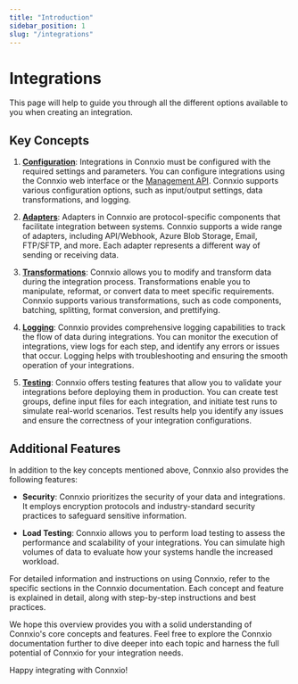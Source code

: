 ```yaml
---
title: "Introduction"
sidebar_position: 1
slug: "/integrations"
---
```

# Integrations

This page will help to guide you through all the different options available to you when creating an integration. 

## Key Concepts

1. **[Configuration](/integrations/configuration)**: Integrations in Connxio must be configured with the required settings and parameters. You can configure integrations using the Connxio web interface or the [Management API](/reference/integrations-post). Connxio supports various configuration options, such as input/output settings, data transformations, and logging.

2. **[Adapters](/integrations/adapters)**: Adapters in Connxio are protocol-specific components that facilitate integration between systems. Connxio supports a wide range of adapters, including API/Webhook, Azure Blob Storage, Email, FTP/SFTP, and more. Each adapter represents a different way of sending or receiving data.

3. **[Transformations](/integrations/transformation)**: Connxio allows you to modify and transform data during the integration process. Transformations enable you to manipulate, reformat, or convert data to meet specific requirements. Connxio supports various transformations, such as code components, batching, splitting, format conversion, and prettifying.

4. **[Logging](/integrations/logging)**: Connxio provides comprehensive logging capabilities to track the flow of data during integrations. You can monitor the execution of integrations, view logs for each step, and identify any errors or issues that occur. Logging helps with troubleshooting and ensuring the smooth operation of your integrations.

5. **[Testing](/connxio-portal/testing)**: Connxio offers testing features that allow you to validate your integrations before deploying them in production. You can create test groups, define input files for each integration, and initiate test runs to simulate real-world scenarios. Test results help you identify any issues and ensure the correctness of your integration configurations.

## Additional Features

In addition to the key concepts mentioned above, Connxio also provides the following features:

- **Security**: Connxio prioritizes the security of your data and integrations. It employs encryption protocols and industry-standard security practices to safeguard sensitive information.

- **Load Testing**: Connxio allows you to perform load testing to assess the performance and scalability of your integrations. You can simulate high volumes of data to evaluate how your systems handle the increased workload.

For detailed information and instructions on using Connxio, refer to the specific sections in the Connxio documentation. Each concept and feature is explained in detail, along with step-by-step instructions and best practices.

We hope this overview provides you with a solid understanding of Connxio's core concepts and features. Feel free to explore the Connxio documentation further to dive deeper into each topic and harness the full potential of Connxio for your integration needs.

Happy integrating with Connxio!